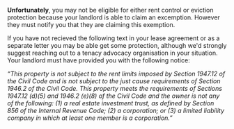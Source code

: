 
**Unfortunately**, you may not be eligible for either rent control or eviction protection because your landlord is able to claim an excemption. However they must notify you that they are claiming this exemption.

If you have not recieved the following text in your lease agreement or as a separate letter you may be able get some protection, although we'd strongly suggest reaching out to a tenacy advocacy organisation in your situation. Your landlord must have provided you with the following notice:

_“This property is not subject to the rent limits imposed by Section 1947.12 of the Civil Code and is not subject to the just cause requirements of Section 1946.2 of the Civil Code. This property meets the requirements of Sections 1947.12 (d)(5) and 1946.2 (e)(8) of the Civil Code and the owner is not any of the following: (1) a real estate investment trust, as defined by Section 856 of the Internal Revenue Code; (2) a corporation; or (3) a limited liability company in which at least one member is a corporation.”_

<YesNoState
  yes="/es//eligibility/state/coverage/notCovered"
  no="/es//eligibility/state/coverage/covered"
  questionText="Did you recieve this notice in your lease or separately as a letter?"
  stateName="exemptionNotice"
/>
